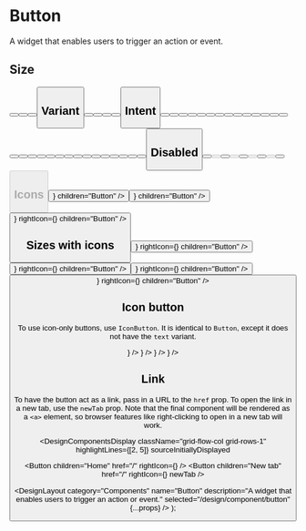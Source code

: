 

# Button

A widget that enables users to trigger an action or event.

## Size

<DesignComponentsDisplay className="grid-flow-col grid-rows-2 md:grid-rows-1">
  <Button size="sm" children="Button" />
  <Button size="md" children="Button" />
  <Button size="lg" children="Button" />
  <Button size="xl" children="Button" />
</DesignComponentsDisplay>

## Variant

<DesignComponentsDisplay className="grid-flow-col grid-rows-3 lg:grid-rows-1">
  <Button variant="primary" children="Button" />
  <Button variant="secondary" children="Button" />
  <Button variant="outline" children="Button" />
  <Button variant="ghost" children="Button" />
  <Button variant="text" children="Button" />
</DesignComponentsDisplay>

## Intent

<DesignComponentsDisplay className="grid-flow-col grid-rows-10 lg:grid-rows-5">
  <Button variant="primary" intent="none" children="Button" />
  <Button variant="secondary" intent="none" children="Button" />
  <Button variant="outline" intent="none" children="Button" />
  <Button variant="ghost" intent="none" children="Button" />
  <Button variant="text" intent="none" children="Button" />
  <Button variant="primary" intent="primary" children="Button" />
  <Button variant="secondary" intent="primary" children="Button" />
  <Button variant="outline" intent="primary" children="Button" />
  <Button variant="ghost" intent="primary" children="Button" />
  <Button variant="text" intent="primary" children="Button" />
  <Button variant="primary" intent="fail" children="Button" />
  <Button variant="secondary" intent="fail" children="Button" />
  <Button variant="outline" intent="fail" children="Button" />
  <Button variant="ghost" intent="fail" children="Button" />
  <Button variant="text" intent="fail" children="Button" />
  <Button variant="primary" intent="success" children="Button" />
  <Button variant="secondary" intent="success" children="Button" />
  <Button variant="outline" intent="success" children="Button" />
  <Button variant="ghost" intent="success" children="Button" />
  <Button variant="text" intent="success" children="Button" />
  <Button variant="primary" intent="warning" children="Button" />
  <Button variant="secondary" intent="warning" children="Button" />
  <Button variant="outline" intent="warning" children="Button" />
  <Button variant="ghost" intent="warning" children="Button" />
  <Button variant="text" intent="warning" children="Button" />
  <Button variant="primary" intent="orange" children="Button" />
  <Button variant="secondary" intent="orange" children="Button" />
  <Button variant="outline" intent="orange" children="Button" />
  <Button variant="ghost" intent="orange" children="Button" />
  <Button variant="text" intent="orange" children="Button" />
</DesignComponentsDisplay>

## Disabled

<DesignComponentsDisplay className="grid-flow-col grid-rows-4 lg:grid-rows-2">
  <Button variant="primary" children="Button" />
  <Button variant="primary" children="Button" disabled />
  <Button variant="secondary" children="Button" />
  <Button variant="secondary" children="Button" disabled />
  <Button variant="outline" children="Button" />
  <Button variant="outline" children="Button" disabled />
  <Button variant="ghost" children="Button" />
  <Button variant="ghost" children="Button" disabled />
  <Button variant="text" children="Button" />
  <Button variant="text" children="Button" disabled />
</DesignComponentsDisplay>

## Icons

<DesignComponentsDisplay className="grid-flow-col grid-rows-2 lg:grid-rows-1">
  <Button leftIcon={<Circle />} children="Button" />
  <Button rightIcon={<Circle />} children="Button" />
  <Button leftIcon={<Circle />} rightIcon={<Circle />} children="Button" />
</DesignComponentsDisplay>

## Sizes with icons

<DesignComponentsDisplay className="grid-flow-col grid-rows-4 md:grid-rows-2 lg:grid-rows-1">
  <Button size="sm" leftIcon={<Circle />} rightIcon={<Circle />} children="Button" />
  <Button size="md" leftIcon={<Circle />} rightIcon={<Circle />} children="Button" />
  <Button size="lg" leftIcon={<Circle />} rightIcon={<Circle />} children="Button" />
  <Button size="xl" leftIcon={<Circle />} rightIcon={<Circle />} children="Button" />
</DesignComponentsDisplay>

## Icon button

To use icon-only buttons, use `IconButton`. It is identical to `Button`, except it does not have the `text` variant.

<DesignComponentsDisplay className="grid-flow-col grid-rows-2 md:grid-rows-1">
  <IconButton size="sm" children={<Circle />} />
  <IconButton size="md" children={<Circle />} />
  <IconButton size="lg" children={<Circle />} />
  <IconButton size="xl" children={<Circle />} />
</DesignComponentsDisplay>

## Link

To have the button act as a link, pass in a URL to the `href` prop. To open the link in a new tab, use the `newTab` prop. Note that the final component will be rendered as a `<a>` element, so browser features like right-clicking to open in a new tab will work.

<DesignComponentsDisplay
  className="grid-flow-col grid-rows-1"
  highlightLines={[2, 5]}
  sourceInitiallyDisplayed
>
  <Button children="Home" href="/" rightIcon={<ChevronRight />} />
  <Button children="New tab" href="/" rightIcon={<ExternalLink />} newTab />
</DesignComponentsDisplay>

  <DesignLayout
    category="Components"
    name="Button"
    description="A widget that enables users to trigger an action or event."
    selected="/design/component/button"
    {...props}
  />
);
